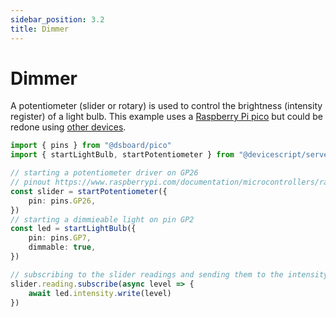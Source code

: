 ```yaml
---
sidebar_position: 3.2
title: Dimmer
---
```


# Dimmer

A potentiometer (slider or rotary) is used to control the brightness (intensity register)
of a light bulb. This example uses a [Raspberry Pi pico](/devices/rp2040/pico) but could be redone using [other devices](/devices).

```ts
import { pins } from "@dsboard/pico"
import { startLightBulb, startPotentiometer } from "@devicescript/servers"

// starting a potentiometer driver on GP26
// pinout https://www.raspberrypi.com/documentation/microcontrollers/raspberry-pi-pico.html#pinout-and-design-files
const slider = startPotentiometer({
    pin: pins.GP26,
})
// starting a dimmieable light on pin GP2
const led = startLightBulb({
    pin: pins.GP7,
    dimmable: true,
})

// subscribing to the slider readings and sending them to the intensity register
slider.reading.subscribe(async level => {
    await led.intensity.write(level)
})
```
